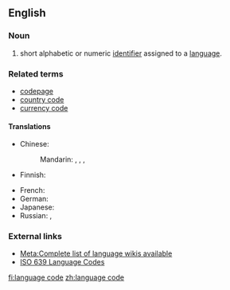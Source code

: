 {{selfref|For a guide to the use of language codes on Wiktionary, see [[Wiktionary:Index to templates/languages]]}}
{{rfc|needs quotations showing usage, usexes}}
==English==
{{wikipedia}}
{{rfd|lang=en}}

===Noun===
{{en-noun|head=[[language]] [[code]]}}

# short alphabetic or numeric [[identifier]] assigned to a [[language]].

===Related terms===
* [[codepage]]
* [[country code]]
* [[currency code]]

====Translations====
{{trans-top|a standard identifier of a language}}
* Chinese:
*: Mandarin: {{t|zh|語言代碼|sc=Hani}}, {{t|zh|语言代码|tr=yǔyán dàimǎ|sc=Hani}}, {{t|zh|語言碼|sc=Hani}}, {{t|zh|语言码|tr=yǔyánmǎ|sc=Hani}}
* Finnish: {{t|fi|kielikoodi}}
{{trans-mid}}
* French: {{t|fr|code de langue|m}}
* German: {{t|de|Sprachcode|m}}
* Japanese: {{t|ja|言語コード|tr=gengo kōdo|sc=Jpan}}
* Russian: {{t|ru|код языка|m|tr=kod jazyká|sc=Cyrl}}, {{t|ru|языковой код|m|tr=jazykovój kod|sc=Cyrl}}
{{trans-bottom}}

===External links===
* [[meta:List of Wikipedias|Meta:Complete list of language wikis available]]
* [http://www.loc.gov/standards/iso639-2/php/code_list.php ISO 639 Language Codes]

[[fi:language code]]
[[zh:language code]]